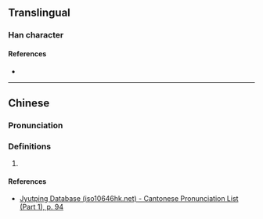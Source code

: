 {{character info/new}}
==Translingual==

===Han character===
{{Han char|rn=38|rad=女|as=09|sn=12|four=|canj=VDMQ|ids=⿰女韋}}

====References====
* {{Han ref|kx=0266.120|dkj=06473|dj=0533.180|hdz=21069.130|uh=5A81|ud=23169}}

----

==Chinese==
{{zh-forms}}

===Pronunciation===
{{zh-pron
|m=wéi
|m-s=
|dg=
|c=wai4
|c-t=
|g=
|h=pfs=
|j=
|mb=
|md=
|mn=
|mn-t=
|w=
|x=
|mc=y
|oc=y
|cat=n
}}

===Definitions===
{{zh-hanzi}}

# {{rfdef|lang=zh}}

====References====
* [http://www.iso10646hk.net/jp/document/download.jsp Jyutping Database (iso10646hk.net) - Cantonese Pronunciation List (Part 1), p. 94]